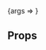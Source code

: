 
<Meta title="Components/Grid" component={Grid} />

<Canvas>
	<Story
		name="Grid"
		argTypes={{
			heading: {
				options: ["none", "sample"],
				mapping: {
					none: undefined,
					sample: {
						"heading":"Our values",
						"as":"h2",
						"size":"h2",
						"uppercase":true,
						"animationId":"heading-values"
					},
				},
				control: {
					type: "radio",
				},
			},
			content: {
				options: ["none", "sample"],
				mapping: {
					none: undefined,
					sample: "Lorem ipsum dolor sit amet, consetetur sadipscing elitr, sed diam nonumy eirmod tempor invidunt ut labore et dolore magna aliquyam erat, sed diam voluptua. At vero eos et accusam et justo duo dolores et ea rebum. Stet clita kasd gubergren, no sea takimata sanctus est Lorem ipsum dolor sit amet",
				},
				control: {
					type: "radio",
				},
			},
			theme: {
				options: ["none", "light", "dark"],
				mapping: {
					none: undefined,
					dark: {"color":"dark"},
					light: {"color":"light"},
				},
				control: {
					type: "radio",
				},
			},
			link: {
				options: ["none", "sample"],
				mapping: {
					none: undefined,
					sample: {"id":"36U7omnF7aFEHjVKwEhJI7","type":"button","locale":"en","label":"Join our team","url":"https://jobs.jobvite.com/sunwing/","theme":"primary"},
				},
				control: {
					type: "radio",
				},
			},
			items: {
				options: ["none", "sample"],
				mapping: {
					none: null,
					sample: [
						{
								"id":"5mlq1aIK5EP25mDaAPu54I",
								"type":"gridItem",
								"locale":"en",
								"title":"Entrepreneur",
								"heading":{
									"id":"1cNYt14VQjiliyV0X5XrQQ",
									"type":"heading",
									"locale":"en",
									"title":"Entrepreneurial",
									"heading":"Entrepreneurial",
									"as":"h3",
									"size":"h3"
								},
								"content":"Bold in our thinking and fearless in our decisions, we are empowered to seize opportunities and deliver results.",
								"image":{
									"id":"2ny2Dl46L1zTjrBpBYq9vy",
									"type":"cloudinaryAsset",
									"locale":"en",
									"title":"Entrepreneur",
									"alt":"Entrepreneur",
									"image":[
											{
												"id":"sunwing_vacations_group/Epic images/entrepreneurial",
												"type":"image",
												"src":"https://res.cloudinary.com/dtnwfag6s/image/upload/f_auto/q_auto/v1692885651/sunwing_vacations_group/Epic%20images/entrepreneurial.jpg",
												"alt":"",
												"locale":0,
												"width":4472,
												"height":6708
											}
									]
								}
						},
						{
								"id":"62s9vSWxuFrW9PMFzhUcoc",
								"type":"gridItem",
								"locale":"en",
								"title":"Passionate",
								"heading":{
									"id":"4po8fK3EI9qY23a1DnXfz4",
									"type":"heading",
									"locale":"en",
									"title":"Passionate",
									"heading":"Passionate",
									"as":"h3",
									"size":"h3"
								},
								"content":"Proud of our business, we are inspired to share our best with each other and our customers.",
								"image":{
									"id":"4bEwAqGTNlPExbC5MqYL5g",
									"type":"cloudinaryAsset",
									"locale":"en",
									"title":"Passionate",
									"alt":"Passionate",
									"image":[
											{
												"id":"sunwing_vacations_group/Epic images/passionate",
												"type":"image",
												"src":"https://res.cloudinary.com/dtnwfag6s/image/upload/f_auto/q_auto/v1692885627/sunwing_vacations_group/Epic%20images/passionate.jpg",
												"alt":"",
												"locale":0,
												"width":4104,
												"height":2736
											}
									]
								}
						},
						{
								"id":"21oluDkyfKVAZwN8N4WQcZ",
								"type":"gridItem",
								"locale":"en",
								"title":"Innovative",
								"heading":{
									"id":"M3uje2D79HXP3UDxYZJ9j",
									"type":"heading",
									"locale":"en",
									"title":"Innovative",
									"heading":"Innovative",
									"as":"h3",
									"size":"h3"
								},
								"content":"We challenge conventional thinking and never stop looking for ways to improve ourselves and our customer experience.",
								"image":{
									"id":"6qkNNvLd7ocqaaF23e07YY",
									"type":"cloudinaryAsset",
									"locale":"en",
									"title":"Innovative",
									"alt":"Innovative",
									"image":[
											{
												"id":"sunwing_vacations_group/Epic images/innovative",
												"type":"image",
												"src":"https://res.cloudinary.com/dtnwfag6s/image/upload/f_auto/q_auto/v1692885722/sunwing_vacations_group/Epic%20images/innovative.jpg",
												"alt":"",
												"locale":0,
												"width":6000,
												"height":4000
											}
									]
								}
						},
						{
								"id":"6dnZ7ga6eOWe0AnCHPYco7",
								"type":"gridItem",
								"locale":"en",
								"title":"Customer-centric",
								"heading":{
									"id":"3CEDkKz2L8VW9L2mpfYUIP",
									"type":"heading",
									"locale":"en",
									"title":"Customer-centric",
									"heading":"Customer-centric",
									"as":"h3",
									"size":"h3"
								},
								"content":"We think of our customer in all that we do to add real value and deliver on our Purpose.",
								"image":{
									"id":"1wnac1YpJLkPzNVeZFKIWN",
									"type":"cloudinaryAsset",
									"locale":"en",
									"title":"Customer-centric",
									"alt":"Customer-centric",
									"image":[
											{
												"id":"sunwing_vacations_group/Epic images/customer_centric",
												"type":"image",
												"src":"https://res.cloudinary.com/dtnwfag6s/image/upload/f_auto/q_auto/v1692885639/sunwing_vacations_group/Epic%20images/customer_centric.jpg",
												"alt":"",
												"locale":0,
												"width":4176,
												"height":2495
											}
									]
								}
						}
					],
				},
				control: {
					type: "radio",
				},
			},
		}}
		args={{
      heading: "sample",
      content: "sample",
      items: "sample",
      theme: "light",
      link: "sample"
    }}
		>
		{args => <Grid {...args} />}
	</Story>
</Canvas>

## Props

<ArgsTable of={Grid} />
